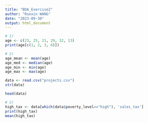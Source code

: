 ```yaml
---
title: "BDA_Exercise2"
author: "Ruoxin WANG"
date: "2023-09-30"
output: html_document
---
```


```r
# 1)
age <- c(23, 25, 21, 29, 32, 13)
print(age[c(1, 2, 3, 6)])

# 2)
age_mean <- mean(age)
age_med <- median(age)
age_min <- min(age)
age_max <- max(age)
```


```r
data <- read.csv("projects.csv")
str(data)
```

```r
head(data)
```


```r
# 2)
high_tax <- data[which(data$poverty_level=="high"), 'sales_tax']
print(high_tax)
mean(high_tax)
```

